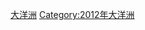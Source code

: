 {{portal|大洋洲}}
{{Commonscat|2012 elections in Oceania}}
{{Year by category
| m = 2
| c = 0
| d = 1
| y = 2
| cat = 大洋洲选举
| sortkey = Oceania
| in = 
| parent = 各年大洋洲选举
| subcat = 2012年选举}}
[[Category:2012年选举|大洋洲]]
[[Category:2012年大洋洲|Category:2012年大洋洲]]